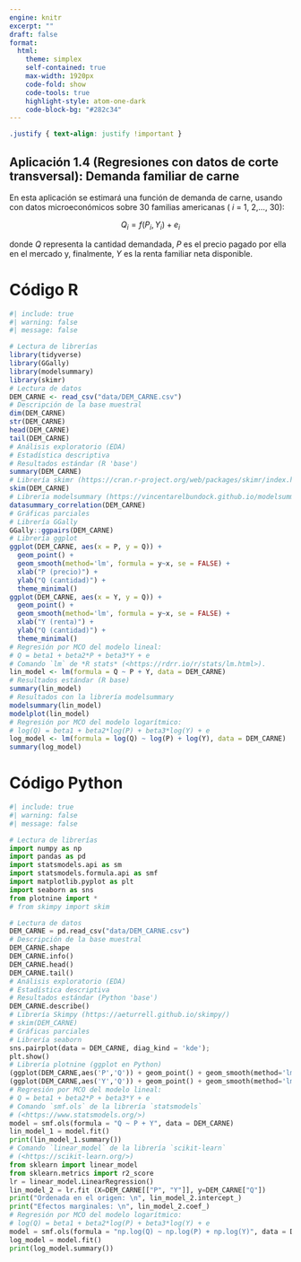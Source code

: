 ```yaml
---
engine: knitr
excerpt: ""
draft: false
format: 
  html:
    theme: simplex
    self-contained: true
    max-width: 1920px
    code-fold: show
    code-tools: true
    highlight-style: atom-one-dark
    code-block-bg: "#282c34"
---
```


```css
.justify { text-align: justify !important }
```

::: justify
# Aplicación 1.4 (Regresiones con datos de corte transversal): Demanda familiar de carne {.unnumbered}

En esta aplicación se estimará una función de demanda de carne, usando con datos microeconómicos sobre 30 familias americanas ( *i* = 1, 2,..., 30):

$$Q_{i} = f(P_{i}, Y_{i}) + e_{i}$$

donde *Q* representa la cantidad demandada, *P* es el precio pagado por ella en el mercado y, finalmente, *Y* es la renta familiar neta disponible.
:::

# Código R {.unnumbered}

```r
#| include: true
#| warning: false
#| message: false

# Lectura de librerías
library(tidyverse)
library(GGally)
library(modelsummary)
library(skimr)
# Lectura de datos
DEM_CARNE <- read_csv("data/DEM_CARNE.csv")
# Descripción de la base muestral
dim(DEM_CARNE)
str(DEM_CARNE)
head(DEM_CARNE)
tail(DEM_CARNE)
# Análisis exploratorio (EDA)
# Estadística descriptiva
# Resultados estándar (R 'base')
summary(DEM_CARNE)
# Librería skimr (https://cran.r-project.org/web/packages/skimr/index.html)
skim(DEM_CARNE)
# Librería modelsummary (https://vincentarelbundock.github.io/modelsummary/index.html)
datasummary_correlation(DEM_CARNE)
# Gráficas parciales
# Librería GGally
GGally::ggpairs(DEM_CARNE)
# Librería ggplot
ggplot(DEM_CARNE, aes(x = P, y = Q)) +
  geom_point() +
  geom_smooth(method='lm', formula = y~x, se = FALSE) +
  xlab("P (precio)") +
  ylab("Q (cantidad)") +
  theme_minimal()
ggplot(DEM_CARNE, aes(x = Y, y = Q)) +
  geom_point() +
  geom_smooth(method='lm', formula = y~x, se = FALSE) +
  xlab("Y (renta)") +
  ylab("Q (cantidad)") +
  theme_minimal()
# Regresión por MCO del modelo lineal:
# Q = beta1 + beta2*P + beta3*Y + e
# Comando `lm` de *R stats* (<https://rdrr.io/r/stats/lm.html>).
lin_model <- lm(formula = Q ~ P + Y, data = DEM_CARNE)
# Resultados estándar (R base)
summary(lin_model)
# Resultados con la librería modelsummary
modelsummary(lin_model)
modelplot(lin_model)
# Regresión por MCO del modelo logarítmico:
# log(Q) = beta1 + beta2*log(P) + beta3*log(Y) + e
log_model <- lm(formula = log(Q) ~ log(P) + log(Y), data = DEM_CARNE)
summary(log_model)
```

# Código Python {.unnumbered}

```python
#| include: true
#| warning: false
#| message: false

# Lectura de librerías
import numpy as np
import pandas as pd
import statsmodels.api as sm
import statsmodels.formula.api as smf
import matplotlib.pyplot as plt
import seaborn as sns
from plotnine import *
# from skimpy import skim

# Lectura de datos
DEM_CARNE = pd.read_csv("data/DEM_CARNE.csv")
# Descripción de la base muestral
DEM_CARNE.shape
DEM_CARNE.info()
DEM_CARNE.head()
DEM_CARNE.tail()
# Análisis exploratorio (EDA)
# Estadística descriptiva
# Resultados estándar (Python 'base')
DEM_CARNE.describe()
# Librería Skimpy (https://aeturrell.github.io/skimpy/)
# skim(DEM_CARNE)
# Gráficas parciales
# Librería seaborn
sns.pairplot(data = DEM_CARNE, diag_kind = 'kde');
plt.show()
# Librería plotnine (ggplot en Python)
(ggplot(DEM_CARNE,aes('P','Q')) + geom_point() + geom_smooth(method='lm',se=False, color = "blue") + labs(x="P (precio)",y="Q (cantidad)") + theme_bw())
(ggplot(DEM_CARNE,aes('Y','Q')) + geom_point() + geom_smooth(method='lm',se=False, color = "blue") + labs(x="Y (renta)",y="Q (cantidad)") + theme_bw())
# Regresión por MCO del modelo lineal:
# Q = beta1 + beta2*P + beta3*Y + e
# Comando `smf.ols` de la librería `statsmodels` 
# (<https://www.statsmodels.org/>)
model = smf.ols(formula = "Q ~ P + Y", data = DEM_CARNE)
lin_model_1 = model.fit()
print(lin_model_1.summary())
# Comando `linear_model` de la librería `scikit-learn` 
# (<https://scikit-learn.org/>)
from sklearn import linear_model
from sklearn.metrics import r2_score
lr = linear_model.LinearRegression()
lin_model_2 = lr.fit (X=DEM_CARNE[["P", "Y"]], y=DEM_CARNE["Q"])
print("Ordenada en el origen: \n", lin_model_2.intercept_)
print("Efectos marginales: \n", lin_model_2.coef_)
# Regresión por MCO del modelo logarítmico:
# log(Q) = beta1 + beta2*log(P) + beta3*log(Y) + e
model = smf.ols(formula = "np.log(Q) ~ np.log(P) + np.log(Y)", data = DEM_CARNE)
log_model = model.fit()
print(log_model.summary())
```
